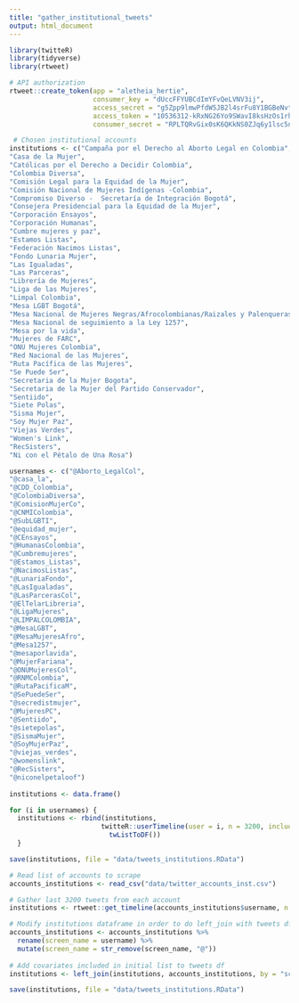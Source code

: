 ```yaml
---
title: "gather_institutional_tweets"
output: html_document
---
```


```r

library(twitteR)
library(tidyverse)
library(rtweet)

# API authorization 
rtweet::create_token(app = "aletheia_hertie", 
                     consumer_key = "dUccFFYUBCdImYFvQeLVNV3ij",
                     access_secret = "g5Zpp9lmwPfdW5JB2l4srFu8Y1BGBeNvt3BkDjcUaJJrk",
                     access_token = "10536312-kRxNG26Yo9SWavI8ksHzOs1rhw9PGA90Kp5ioIelD",
                     consumer_secret = "RPLTQRvGix0sK6QKkNS0ZJq6y1lsc5nR5OGDahV77mydUYTplq")

```

```r

 # Chosen institutional accounts 
institutions <- c("Campaña por el Derecho al Aborto Legal en Colombia",
"Casa de la Mujer",
"Católicas por el Derecho a Decidir Colombia",
"Colombia Diversa",
"Comisión Legal para la Equidad de la Mujer",
"Comisión Nacional de Mujeres Indígenas -Colombia",
"Compromiso Diverso -  Secretaría de Integración Bogotá",
"Consejera Presidencial para la Equidad de la Mujer",
"Corporación Ensayos",
"Corporación Humanas",
"Cumbre mujeres y paz",
"Estamos Listas",
"Federación Nacimos Listas",
"Fondo Lunaria Mujer",
"Las Igualadas",
"Las Parceras",
"Librería de Mujeres",
"Liga de las Mujeres",
"Limpal Colombia",
"Mesa LGBT Bogotá",
"Mesa Nacional de Mujeres Negras/Afrocolombianas/Raizales y Palenqueras",
"Mesa Nacional de seguimiento a la Ley 1257",
"Mesa por la vida",
"Mujeres de FARC",
"ONU Mujeres Colombia",
"Red Nacional de las Mujeres",
"Ruta Pacífica de las Mujeres",
"Se Puede Ser",
"Secretaria de la Mujer Bogota",
"Secretaria de la Mujer del Partido Conservador",
"Sentiido",
"Siete Polas",
"Sisma Mujer",
"Soy Mujer Paz",
"Viejas Verdes",
"Women's Link",
"RecSisters",
"Ni con el Pétalo de Una Rosa") 

usernames <- c("@Aborto_LegalCol",
"@casa_la",
"@CDD_Colombia",
"@ColombiaDiversa",
"@ComisionMujerCo",
"@CNMIColombia",
"@SubLGBTI",
"@equidad_mujer",
"@CEnsayos",
"@HumanasColombia",
"@Cumbremujeres",
"@Estamos_Listas",
"@NacimosListas",
"@LunariaFondo",
"@LasIgualadas",
"@LasParcerasCol",
"@ElTelarLibreria",
"@LigaMujeres", 
"@LIMPALCOLOMBIA",
"@MesaLGBT", 
"@MesaMujeresAfro",
"@Mesa1257",
"@mesaporlavida",
"@MujerFariana",
"@ONUMujeresCol",
"@RNMColombia",
"@RutaPacificaM",
"@SePuedeSer",
"@secredistmujer",
"@MujeresPC",
"@Sentiido",
"@sietepolas",
"@SismaMujer",
"@SoyMujerPaz",
"@viejas_verdes",
"@womenslink",
"@RecSisters",
"@niconelpetaloof")
              
institutions <- data.frame()

for (i in usernames) {
  institutions <- rbind(institutions, 
                       twitteR::userTimeline(user = i, n = 3200, includeRts = TRUE) %>%
                         twListToDF())
  }

save(institutions, file = "data/tweets_institutions.RData")

```


```r

# Read list of accounts to scrape 
accounts_institutions <- read_csv("data/twitter_accounts_inst.csv")

# Gather last 3200 tweets from each account 
institutions <- rtweet::get_timeline(accounts_institutions$username, n = 3200)

# Modify institutions dataframe in order to do left_join with tweets df
accounts_institutions <- accounts_institutions %>% 
  rename(screen_name = username) %>% 
  mutate(screen_name = str_remove(screen_name, "@"))
  
# Add covariates included in initial list to tweets df 
institutions <- left_join(institutions, accounts_institutions, by = "screen_name")

save(institutions, file = "data/tweets_institutions.RData")

```